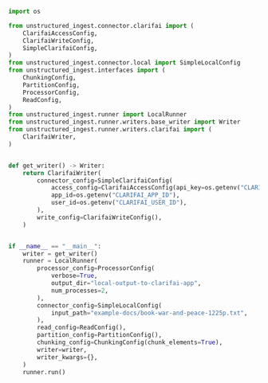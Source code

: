```python Python
import os

from unstructured_ingest.connector.clarifai import (
    ClarifaiAccessConfig,
    ClarifaiWriteConfig,
    SimpleClarifaiConfig,
)
from unstructured_ingest.connector.local import SimpleLocalConfig
from unstructured_ingest.interfaces import (
    ChunkingConfig,
    PartitionConfig,
    ProcessorConfig,
    ReadConfig,
)
from unstructured_ingest.runner import LocalRunner
from unstructured_ingest.runner.writers.base_writer import Writer
from unstructured_ingest.runner.writers.clarifai import (
    ClarifaiWriter,
)


def get_writer() -> Writer:
    return ClarifaiWriter(
        connector_config=SimpleClarifaiConfig(
            access_config=ClarifaiAccessConfig(api_key=os.getenv("CLARIFAI_PAT_KEY")),
            app_id=os.getenv("CLARIFAI_APP_ID"),
            user_id=os.getenv("CLARIFAI_USER_ID"),
        ),
        write_config=ClarifaiWriteConfig(),
    )


if __name__ == "__main__":
    writer = get_writer()
    runner = LocalRunner(
        processor_config=ProcessorConfig(
            verbose=True,
            output_dir="local-output-to-clarifai-app",
            num_processes=2,
        ),
        connector_config=SimpleLocalConfig(
            input_path="example-docs/book-war-and-peace-1225p.txt",
        ),
        read_config=ReadConfig(),
        partition_config=PartitionConfig(),
        chunking_config=ChunkingConfig(chunk_elements=True),
        writer=writer,
        writer_kwargs={},
    )
    runner.run()
```
